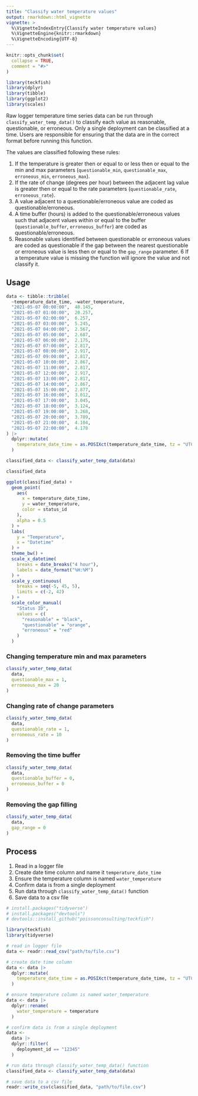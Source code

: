 ```yaml
---
title: "Classify water temperature values"
output: rmarkdown::html_vignette
vignette: >
  %\VignetteIndexEntry{Classify water temperature values}
  %\VignetteEngine{knitr::rmarkdown}
  %\VignetteEncoding{UTF-8}
---
```


```r
knitr::opts_chunk$set(
  collapse = TRUE,
  comment = "#>"
)
```

```r
library(teckfish)
library(dplyr)
library(tibble)
library(ggplot2)
library(scales)
```

Raw logger temperature time series data can be run through `classify_water_temp_data()` to classify each value as reasonable, questionable, or erroneous. 
Only a single deployment can be classified at a time.
Users are responsible for ensuring that the data are in the correct format before running this function.

The values are classified following these rules:

1. If the temperature is greater then or equal to or less then or equal to the min and max parameters (`questionable_min`, `questionable_max`, `erroneous_min`, `erroneous_max`). 
2. If the rate of change (degrees per hour) between the adjacent lag value is greater then or equal to the rate parameters (`questionable_rate`, `erroneous_rate`).
3. A value adjacent to a questionable/erroneous value are coded as questionable/erroneous. 
4. A time buffer (hours) is added to the questionable/erroneous values such that adjacent values within or equal to the buffer (`questionable_buffer`, `erroneous_buffer`) are coded as questionable/erroneous.
5. Reasonable values identified between questionable or erroneous values are coded as questionable if the gap between the nearest questionable or erroneous value is less then or equal to the `gap_range` parameter.
6 If a temperature value is missing the function will ignore the value and not classify it.

## Usage 

```r
data <- tibble::tribble(
  ~temperature_date_time, ~water_temperature,
  "2021-05-07 00:00:00",  40.145,
  "2021-05-07 01:00:00",  20.257,
  "2021-05-07 02:00:00",  6.257,
  "2021-05-07 03:00:00",  5.245,
  "2021-05-07 04:00:00",  2.567,
  "2021-05-07 05:00:00",  2.687,
  "2021-05-07 06:00:00",  2.175,
  "2021-05-07 07:00:00",  2.817,
  "2021-05-07 08:00:00",  2.917,
  "2021-05-07 09:00:00",  2.817,
  "2021-05-07 10:00:00",  2.867,
  "2021-05-07 11:00:00",  2.817,
  "2021-05-07 12:00:00",  2.917,
  "2021-05-07 13:00:00",  2.817,
  "2021-05-07 14:00:00",  2.867,
  "2021-05-07 15:00:00",  2.877,
  "2021-05-07 16:00:00",  3.012,
  "2021-05-07 17:00:00",  3.045,
  "2021-05-07 18:00:00",  3.124,
  "2021-05-07 19:00:00",  3.268,
  "2021-05-07 20:00:00",  3.789,
  "2021-05-07 21:00:00",  4.104,
  "2021-05-07 22:00:00",  4.178
) |>
  dplyr::mutate(
    temperature_date_time = as.POSIXct(temperature_date_time, tz = "UTC")
  )

classified_data <- classify_water_temp_data(data)

classified_data
```

```r
ggplot(classified_data) +
  geom_point(
    aes(
      x = temperature_date_time,
      y = water_temperature,
      color = status_id
    ),
    alpha = 0.5
  ) +
  labs(
    y = "Temperature",
    x = "Datetime"
  ) +
  theme_bw() +
  scale_x_datetime(
    breaks = date_breaks("4 hour"),
    labels = date_format("%H:%M")
  ) +
  scale_y_continuous(
    breaks = seq(-5, 45, 5),
    limits = c(-2, 42)
  ) +
  scale_color_manual(
    "Status ID",
    values = c(
      "reasonable" = "black",
      "questionable" = "orange",
      "erroneous" = "red"
    )
  )
```

### Changing temperature min and max parameters 


```r
classify_water_temp_data(
  data,
  questionable_max = 1,
  erroneous_max = 20
)
```

### Changing rate of change parameters

```r
classify_water_temp_data(
  data,
  questionable_rate = 1,
  erroneous_rate = 10
)
```

### Removing the time buffer

```r
classify_water_temp_data(
  data,
  questionable_buffer = 0,
  erroneous_buffer = 0
)
```

### Removing the gap filling

```r
classify_water_temp_data(
  data,
  gap_range = 0
)
```

## Process

1. Read in a logger file
2. Create date time column and name it `temperature_date_time`
3. Ensure the temperature column is named `water_temperature`
4. Confirm data is from a single deployment
5. Run data through `classify_water_temp_data()` function
6. Save data to a csv file

```r
# install.packages("tidyverse")
# install.packages("devtools")
# devtools::install_github("poissonconsulting/teckfish")

library(teckfish)
library(tidyverse)

# read in logger file
data <- readr::read_csv("path/to/file.csv")

# create date time column
data <- data |>
  dplyr::mutate(
    temperature_date_time = as.POSIXct(temperature_date_time, tz = "UTC")
  )

# ensure temperature column is named water_temperature
data <- data |>
  dplyr::rename(
    water_temperature = temperature
  )

# confirm data is from a single deployment
data <-
  data |>
  dplyr::filter(
    deployment_id == "12345"
  )

# run data through classify_water_temp_data() function
classified_data <- classify_water_temp_data(data)

# save data to a csv file
readr::write_csv(classified_data, "path/to/file.csv")
```
